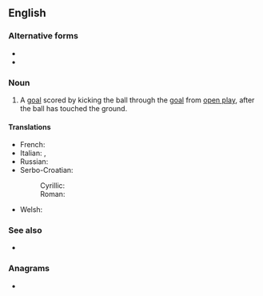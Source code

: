 ==English==

===Alternative forms===
* {{l|en|dropgoal}}
* {{l|en|drop-goal}}

===Noun===
{{en-noun}}

# {{lb|en|rugby union|rugby league}} A [[goal]] scored by kicking the ball through the [[goal]] from [[open play]], after the ball has touched the ground.

====Translations====
{{trans-top|a type of goal in rugby}}
* French: {{t+|fr|drop|m}}
* Italian: {{t+|it|drop|m}}, {{t|it|calcio di rimbalzo|m}}
* Russian: {{t+|ru|дроп-гол|m}}
* Serbo-Croatian:
*: Cyrillic: {{t|sh|дроп|m|sc=Cyrl}}
*: Roman: {{t+|sh|drop|m}}
{{trans-mid}}
* Welsh: {{t|cy|gôl adlam}}
{{trans-bottom}}

===See also===
* {{pedialite}}

===Anagrams===
* {{anagrams|en|drop a log}}